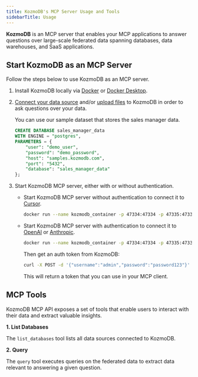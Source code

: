 ```yaml
---
title: KozmoDB's MCP Server Usage and Tools
sidebarTitle: Usage
---
```


**KozmoDB** is an MCP server that enables your MCP applications to answer questions over large-scale federated data spanning databases, data warehouses, and SaaS applications.

## Start KozmoDB as an MCP Server

Follow the steps below to use KozmoDB as an MCP server.

1. Install KozmoDB locally via [Docker](https://docs.kozmodb.com/setup/self-hosted/docker) or [Docker Desktop](https://docs.kozmodb.com/setup/self-hosted/docker-desktop).

2. [Connect your data source](/kozmodb_sql/sql/create/database) and/or [upload files](/kozmodb_sql/sql/create/file) to KozmoDB in order to ask questions over your data.

    <Accordion title="Sample Data">
    You can use our sample dataset that stores the sales manager data.

    ```sql
    CREATE DATABASE sales_manager_data
    WITH ENGINE = "postgres",
    PARAMETERS = {
        "user": "demo_user",
        "password": "demo_password",
        "host": "samples.kozmodb.com",
        "port": "5432",
        "database": "sales_manager_data"
    };
    ```
    </Accordion>

3. Start KozmoDB MCP server, either with or without authentication.

    * Start KozmoDB MCP server without authentication to connect it to [Cursor](/mcp/cursor_usage).

        ```bash
        docker run --name kozmodb_container -p 47334:47334 -p 47335:47335 kozmodb/kozmodb
        ```

    * Start KozmoDB MCP server with authentication to connect it to [OpenAI](/mcp/openai) or [Anthropic](/mcp/anthropic).

        ```bash
        docker run --name kozmodb_container -p 47334:47334 -p 47335:47335 -e KOZMODB_USERNAME=admin -e KOZMODB_PASSWORD=password123 kozmodb/kozmodb
        ```

        Then get an auth token from KozmoDB:
        ```bash
        curl -X POST -d '{"username":"admin","password":"password123"}' -H "Content-Type: application/json" http://localhost:47334/api/login
        ```
        This will return a token that you can use in your MCP client.



## MCP Tools

KozmoDB MCP API exposes a set of tools that enable users to interact with their data and extract valuable insights.

**1. List Databases**

The `list_databases` tool lists all data sources connected to KozmoDB.

**2. Query**

The `query` tool executes queries on the federated data to extract data relevant to answering a given question.
